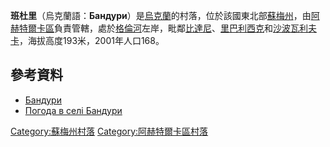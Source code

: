 {{coord|50|15|9|N|34|39|34|E|scale:100000|display=title}}

'''班杜里'''（烏克蘭語：'''Бандури'''）是[[烏克蘭|烏克蘭]]的村落，位於該國東北部[[蘇梅州|蘇梅州]]，由[[阿赫特爾卡區|阿赫特爾卡區]]負責管轄，處於[[格倫河_(普肖爾河支流)|格倫河]]左岸，毗鄰[[比達尼_(阿赫特爾卡區)|比達尼]]、[[里巴利西克_(阿赫特爾卡區)|里巴利西克]]和[[沙波瓦利夫卡_(阿赫特爾卡區)|沙波瓦利夫卡]]，海拔高度193米，2001年人口168。

==參考資料==
*[http://w1.c1.rada.gov.ua/pls/z7502/A005?rdat1=02.02.2010&rf7571=29725 Бандури]
* [http://weather.in.ua/ua/symskaja/625 Погода в селі Бандури] {{Wayback|url=http://weather.in.ua/ua/symskaja/625 |date=20111219233554 }}

{{DEFAULTSORT:Бандури}}
[[Category:蘇梅州村落|Category:蘇梅州村落]]
[[Category:阿赫特爾卡區村落|Category:阿赫特爾卡區村落]]


{{Sumy-geo-stub}}